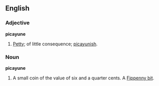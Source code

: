 ==English==
===Adjective===
'''picayune'''
#[[Petty]]; of little consequence; [[picayunish]].

===Noun===
'''picayune'''
#A small coin of the value of six and a quarter cents. A [[Fippenny bit]].
